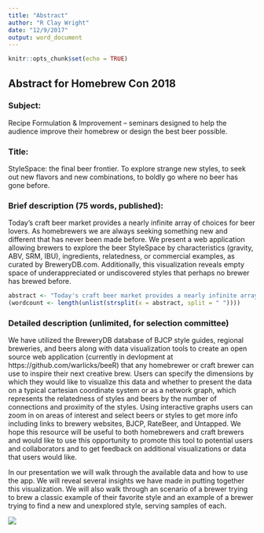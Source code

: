 ```yaml
---
title: "Abstract"
author: "R Clay Wright"
date: "12/9/2017"
output: word_document
---
```


```r
knitr::opts_chunk$set(echo = TRUE)
```

## Abstract for Homebrew Con 2018

### Subject:  
Recipe Formulation & Improvement – seminars designed to help the audience 
improve their homebrew or design the best beer possible.  


### Title:  
StyleSpace: the final beer frontier. To explore strange new styles, to seek out 
new flavors and new combinations, to boldly go where no beer has gone before.  

### Brief description (75 words, published):
Today's craft beer market provides a nearly infinite array of choices for beer lovers. As homebrewers we are always seeking something new and different that has never been made before. We present a web application allowing brewers to explore the beer StyleSpace by characteristics (gravity, ABV, SRM, IBU), ingredients, relatedness, or commercial examples, as curated by BreweryDB.com. Additionally, this visualization reveals empty space of underappreciated or undiscovered styles that perhaps no brewer has brewed before.

```r
abstract <- "Today's craft beer market provides a nearly infinite array of choices for beer lovers. As homebrewers we are always seeking something new and different that has never been made before. We present a web application allowing brewers to explore the beer StyleSpace by characteristics (OG, FG, ABV, SRM, IBU), ingredients, relatedness, or commercial examples, as currated by BreweryDB.com. Additionally, StyleSpace reveals empty spaces of underappreciated or undiscovered styles that perhaps no brewer has brewed before."
(wordcount <- length(unlist(strsplit(x = abstract, split = " "))))
```


### Detailed description (unlimited, for selection committee)
We have utilized the BreweryDB database of BJCP style guides, regional breweries, and beers along with data visualization tools to create an open source web application (currently in devlopment at https://github.com/warlicks/beeR) that any homebrewer or craft brewer can use to inspire their next creative brew. Users can specify the dimensions by which they would like to visualize this data and whether to present the data on a typical cartesian coordinate system or as a network graph, which represents the relatedness of styles and beers by the number of connections and proximity of the styles. Using interactive graphs users can zoom in on areas of interest and select beers or styles to get more info including links to brewery websites, BJCP, RateBeer, and Untapped. We hope this resource will be useful to both homebrewers and craft brewers and would like to use this opportunity to promote this tool to potential users and collaborators and to get feedback on additional visualizations or data that users would like.  

In our presentation we will walk through the available data and how to use the app. We will reveal several insights we have made in putting together this visualization. We will also walk through an scenario of a brewer trying to brew a classic example of their favorite style and an example of a brewer trying to find a new and unexplored style, serving samples of each.

![](inst/extdata/Plot.jpg)


